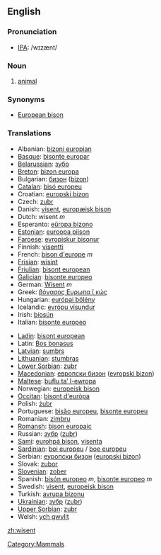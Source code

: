 ==English==

===Pronunciation===
*[[w:IPA|IPA]]: /wɪzænt/

===Noun===
{{wikipedia}}
{{en-noun}}

# [[animal]]

===Synonyms===
*[[European bison]]

===Translations===
{{top}}
*Albanian: [[bizoni europian]]
*[[Basque]]: [[bisonte europar]]
*[[Belarussian]]: [[зубр]]
*[[Breton]]: [[bizon europa]]
*Bulgarian: [[бизон]] ([[bizon]])
*[[Catalan]]: [[bisó europeu]]
*Croatian: [[europski bizon]]
*Czech: [[zubr]]
*Danish: [[visent]], [[europæisk bison]]
*Dutch: wisent ''m''
*Esperanto: [[eŭropa bizono]]
*[[Estonian]]: [[euroopa piison]]
*[[Faroese]]: [[evropiskur bisonur]]
*Finnish: [[visentti]]
*French: [[bison d'europe]] ''m''
*[[Frisian]]: [[wisint]]
*[[Friulian]]: [[bisont european]]
*[[Galician]]: [[bisonte europeo]]
*German: [[Wisent]] ''m''
*Greek: [[βόνασος Ευρωπα ϊ κώς]] '' ''
*Hungarian: [[európai bölény]]
*Icelandic: [[evrópu vísundur]]
*Irish: [[bíosún]]
*Italian: [[bisonte europeo]] '' ''
{{mid}}
*[[Ladin]]: [[bisont european]]
*Latin: [[Bos bonasus]] '' ''
*[[Latvian]]: [[sumbrs]]
*[[Lithuanian]]: [[stumbras]]
*[[Lower Sorbian]]: [[zubr]]
*[[Macedonian]]: [[европски бизон]] ([[evropski bizon]])
*[[Maltese]]: [[buflu ta’ l-ewropa]]
*Norwegian: [[europeisk bison]]
*[[Occitan]]: [[bisont d'euròpa]]
*Polish: [[żubr]] '' ''
*Portuguese: [[bisăo europeu]], [[bisonte europeu]]
*Romanian: [[zimbru]]
*[[Romansh]]: [[bison europaic]]
*Russian: [[зубр]] ([[zubr]]) '' ''
*[[Sami]]: [[eurohpá bison]], [[visenta]]
*[[Sardinian]]: [[boi europeu]] / [[boe europeu]]
*Serbian: [[еуропски бизон]] ([[europski bizon]])
*Slovak: [[zubor]]
*[[Slovenian]]: [[zober]]
*Spanish: [[bisón europeo]] ''m'', [[bisonte europeo]] ''m''
*Swedish: [[visent]], [[europeisk bison]]
*Turkish: [[avrupa bizonu]]
*[[Ukrainian]]: [[зубр]] ([[zubr]])
*[[Upper Sorbian]]: [[zubr]]
*Welsh: [[ych gwyllt]]
{{bottom}}

[[Category:Mammals]]

[[zh:wisent]]
